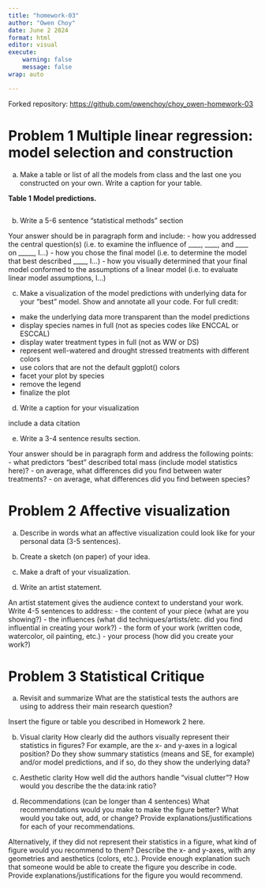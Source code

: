 ```yaml
---
title: "homework-03"
author: "Owen Choy"
date: June 2 2024
format: html
editor: visual
execute: 
    warning: false
    message: false
wrap: auto

---
```

Forked repository:
<https://github.com/owenchoy/choy_owen-homework-03>




# Problem 1 Multiple linear regression: model selection and construction

a. Make a table or list of all the models from class and the last one you constructed on your own. Write a caption for your table.

**Table 1** **Model predictions.**
```r

```

b. Write a 5-6 sentence “statistical methods” section

Your answer should be in paragraph form and include:
- how you addressed the central question(s) (i.e. to examine the influence of ____, ____, and ____ on _____, I…)
- how you chose the final model (i.e. to determine the model that best described ____, I…)
- how you visually determined that your final model conformed to the assumptions of a linear model (i.e. to evaluate linear model assumptions, I…)

c. Make a visualization of the model predictions with underlying data for your “best” model.
Show and annotate all your code. For full credit:
- make the underlying data more transparent than the model predictions
- display species names in full (not as species codes like ENCCAL or ESCCAL)
- display water treatment types in full (not as WW or DS)
- represent well-watered and drought stressed treatments with different colors
- use colors that are not the default ggplot() colors
- facet your plot by species
- remove the legend
- finalize the plot

d. Write a caption for your visualization

include a data citation

e. Write a 3-4 sentence results section.

Your answer should be in paragraph form and address the following points:
- what predictors “best” described total mass (include model statistics here)?
- on average, what differences did you find between water treatments?
- on average, what differences did you find between species?


# Problem 2 Affective visualization

a. Describe in words what an affective visualization could look like for your personal data (3-5 sentences).


b. Create a sketch (on paper) of your idea.

c. Make a draft of your visualization.

d. Write an artist statement.

An artist statement gives the audience context to understand your work. Write 4-5 sentences to address:
- the content of your piece (what are you showing?)
- the influences (what did techniques/artists/etc. did you find influential in creating your work?)
- the form of your work (written code, watercolor, oil painting, etc.)
- your process (how did you create your work?)

# Problem 3 Statistical Critique

a. Revisit and summarize
What are the statistical tests the authors are using to address their main research question?

Insert the figure or table you described in Homework 2 here.

b. Visual clarity
How clearly did the authors visually represent their statistics in figures? For example, are the x- and y-axes in a logical position? Do they show summary statistics (means and SE, for example) and/or model predictions, and if so, do they show the underlying data?

c. Aesthetic clarity
How well did the authors handle “visual clutter”? How would you describe the the data:ink ratio?

d. Recommendations (can be longer than 4 sentences)
What recommendations would you make to make the figure better? What would you take out, add, or change? Provide explanations/justifications for each of your recommendations.

Alternatively, if they did not represent their statistics in a figure, what kind of figure would you recommend to them? Describe the x- and y-axes, with any geometries and aesthetics (colors, etc.). Provide enough explanation such that someone would be able to create the figure you describe in code. Provide explanations/justifications for the figure you would recommend.




